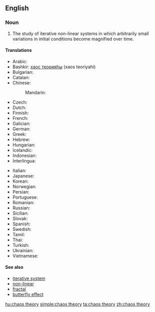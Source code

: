 ==English==
{{wikipedia}}

===Noun===
{{en-noun|head=[[chaos]] [[theory]]|-}}

# {{context|mathematics|lang=en}} The study of iterative non-linear systems in which arbitrarily small variations in initial conditions become magnified over time.

====Translations====
{{trans-top|chaos theory}}
* Arabic: {{t|ar|نظريَة الشواش|f}}
* Bashkir: [[хаос теорияһы]] (xaos teoriyahi)
* Bulgarian: {{t|bg|теория на хаоса|f}}
* Catalan: {{t+|ca|teoria del caos|f}}
* Chinese:
*: Mandarin: {{t|cmn|混沌理论|tr=hùndùn lǐlùn}}
* Czech: {{t|cs|teorie chaosu|f}}
* Dutch: {{t+|nl|chaostheorie|f}}
* Finnish: {{t+|fi|kaaosteoria}}
* French: {{t|fr|théorie du chaos|f}}
* Galician: {{t|gl|teoría do caos|f}}
* German: {{t|de|Chaosforschung|f}}
* Greek: {{t|el|θεωρία του χάους|f}}
* Hebrew: {{t|he|תורת הכאוס}}
* Hungarian: {{t+|hu|káoszelmélet}}
* Icelandic: {{t|is|óreiðukenning|f}}
* Indonesian: {{t|id|teori chaos}}
* Interlingua: {{t|ia|theoria del chaos}}
{{trans-mid}}
* Italian: {{t|it|teoria del caos|f}}
* Japanese: {{t|ja|カオス理論|tr=kaosu riron}}
* Korean: {{t|ko|혼돈 이론|tr=hondon iron}}
* Norwegian: {{t|no|kaosteori}}
* Persian: {{t|fa|نظریه آشوب}}
* Portuguese: {{t|pt|teoria do caos|f}}
* Romanian: {{t|ro|teoria haosului|f}}
* Russian: {{t+|ru|тео́рия ха́оса|f}}
* Sicilian: {{t|scn|tiurìa dû càusu|f}}
* Slovak: {{t|sk|teória chaosu|f}}
* Spanish: {{t|es|teoría del caos|f}}
* Swedish: {{t+|sv|kaosteori|c}}
* Tamil: {{t|ta|ஒழுங்கின்மை கோட்பாடு}}
* Thai: {{t|th|ทฤษฎีความอลวน|tr=sítdee kwaam onwon}}
* Turkish: {{t|tr|kaos teorisi}}
* Ukrainian: {{t|uk|теорія хаосу|f}}
* Vietnamese: {{t|vi|lý thuyết hỗn loạn}}
{{trans-bottom}}

====See also====
* [[iterative system]]
* [[non-linear]]
* [[fractal]]
* [[butterfly effect]]

[[hu:chaos theory]]
[[simple:chaos theory]]
[[ta:chaos theory]]
[[zh:chaos theory]]